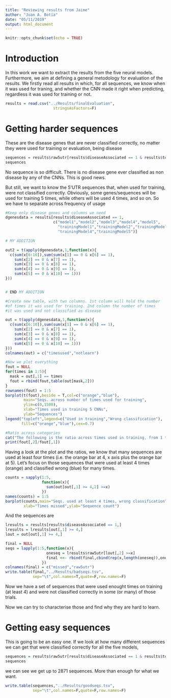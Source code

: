 ```yaml
---
title: "Reviewing results from Jaime"
author: "Juan A. Botía"
date: "05/11/2019"
output: html_document
---
```


```r
knitr::opts_chunk$set(echo = TRUE)
```

# Introduction

In this work we want to extract the results from the five neural models. Furthermore, we aim at defining a general metodology for evaluation of the results. We firstly read all results in which, for all sequences, we know when it was used for traning, and whether the CNN made it right when predicting, regardless it was used for training or not.

```r
results = read.csv("../Results/finalEvaluation",
                     stringsAsFactors=F)
```


# Getting harder sequences

These are the disease genes that are never classified correctly, no matter they were used for training or evaluation, being disease

```r
sequences = results$raw5utr[results$diseaseAssociated == 1 & results$totalSum == 0]
sequences
```

No sequence is so difficult. There is no disease gene ever classified as non disease by any of the CNNs. This is good news.

But still, we want to know the 5'UTR sequences that, when used for training, were not classified correctly. Obviously, some genes/sequences will be used for training 5 times, while others will be used 4 times, and so on. So we have to separate across frequency of usage

```r
#Keep only disease genes and columns we need
dgenesdata = results[results$diseaseAssociated == 1,
                     c("model1","model2","model3","model4","model5",
                       "trainingModel1","trainingModel2","trainingModel3",
                       "trainingModel4","trainingModel5")]

# MY ADDITION

out2 = t(apply(dgenesdata,1,function(x){
  c(sum(x[6:10]),sum(sum(x[1] == 0 & x[6] == 1),
    sum(x[2] == 0 & x[7] == 1),
    sum(x[3] == 0 & x[8] == 1),
    sum(x[4] == 0 & x[9] == 1),
    sum(x[5] == 0 & x[10] == 1)))
}))


# END MY ADDITION

#Create new table, with two columns. 1st column will hold the number 
#of times it was used for training. 2nd column the number of times 
#it was used and not classified as disease

out = t(apply(dgenesdata,1,function(x){
  c(sum(x[6:10]),sum(sum(x[1] == 0 & x[6] == 1),
    sum(x[2] == 0 & x[7] == 1),
    sum(x[3] == 0 & x[8] == 1),
    sum(x[4] == 0 & x[9] == 1),
    sum(x[5] == 0 & x[10] == 1)))
}))
colnames(out) = c("timesused","notlearn")

#Now we plot everything
fout = NULL
for(times in 1:5){
  mask = out[,1] == times
  fout = rbind(fout,table(out[mask,2]))
}
rownames(fout) = 1:5
barplot(t(fout),beside = T,col=c("orange","blue"),
        main="Seqs. across number of times used for training",
        ylim=c(0,1500),
        xlab="Times used in training 5 CNNs",
        ylab="Sequences")
legend("topleft",legend=c("Used in training","Wrong classification"),
       fill=c("orange","blue"),cex=0.7)

#Ratio across categories
cat("The following is the ratio across times used in training, from 1 to 5")
print(fout[,2]/fout[,1])
```

Having a look at the plot and the ratios, we know that many sequences are used at least four times (i.e. the orange bar at 4, x axis plus the orange bar at 5). Let's focus on those sequences that were used at least 4 times (orange) and classified wrong (blue) for many times. 

```r
counts = sapply(1:5,
                function(x){
                  sum(out[out[,1] >= 4,2] >=x)
                })
names(counts) = 1:5
barplot(counts,main="Seqs. used at least 4 times, wrong classification",
        xlab="Times missed",ylab="Sequence count")
```

And the sequences are

```r
lresults = results[results$diseaseAssociated == 1,]
lresults = lresults[out[,1] >= 4,]
lout = out[out[,1] >= 4,]

final = NULL
seqs = lapply(1:5,function(x){
                  oneseq = lresults$raw5utr[lout[,2] >=x]
                  final <<- rbind(final,cbind(rep(x,length(oneseq)),oneseq))
                })
colnames(final) = c("missed","raw5utr")
write.table(final,"../Results/badseqs.tsv",
            sep="\t",col.names=T,quote=F,row.names=F)
```

Now we have a set of sequences that were used enought times on training (at least 4) and were not classified correctly in some (or many) of those trials. 

Now we can try to characterise those and find why they are hard to learn.

# Getting easy sequences

This is going to be an easy one. If we look at how many different sequences we can get that were classified correctly for all the five models, 

```r
sequences = results$raw5utr[results$diseaseAssociated == 1 & results$totalSum == 5]
sequences
```

we can see we get up to 2871 sequences. More than enough for what we want.

```r
write.table(sequences,"../Results/goodseqs.tsv",
            sep="\t",col.names=F,quote=F,row.names=F)
```

